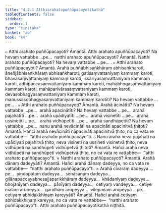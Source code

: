 ```yaml
---
title: "4.2.1 Atthiarahatopuññūpacayotikathā"
tableOfContents: false
sidebar:
  order: 1
type: "tipitaka"
basket: "ab"
book: "kv"
---
```



<DynamicBreadcrumb />

<Division number="776" book="kv" bookNo="32" page="393">

<Paragraph number="2434" book="kv">
๐ Atthi arahato puññūpacayoti? Āmantā. Atthi arahato apuññūpacayoti? Na hevaṃ vattabbe …pe…  natthi arahato apuññūpacayoti? Āmantā. Natthi arahato puññūpacayoti? Na hevaṃ vattabbe …pe… .
</Paragraph>

</Division>
<Division number="777" book="kv" bookNo="32" page="393">

<Paragraph number="2435" book="kv">
๐ Atthi arahato puññūpacayoti? Āmantā. Arahā puññābhisaṅkhāraṃ abhisaṅkharoti, āneñjābhisaṅkhāraṃ abhisaṅkharoti, gatisaṃvattaniyaṃ kammaṃ karoti, bhavasaṃvattaniyaṃ kammaṃ karoti, issariyasaṃvattaniyaṃ kammaṃ karoti, adhipaccasaṃvattaniyaṃ kammaṃ karoti, mahābhogasaṃvattaniyaṃ kammaṃ karoti, mahāparivārasaṃvattaniyaṃ kammaṃ karoti, devasobhagyasaṃvattaniyaṃ kammaṃ karoti, manussasobhagyasaṃvattaniyaṃ kammaṃ karotīti? Na hevaṃ vattabbe …pe… .
</Paragraph>

</Division>
<Division number="778" book="kv" bookNo="32" page="393">

<Paragraph number="2436" book="kv">
๐ Atthi arahato puññūpacayoti? Āmantā. Arahā ācinātīti? Na hevaṃ vattabbe …pe…  arahā apacinātīti? Na hevaṃ vattabbe …pe…  arahā pajahatīti …pe…  arahā upādiyatīti …pe…  arahā visinetīti …pe…  arahā ussinetīti …pe…  arahā vidhūpetīti …pe…  arahā sandhūpetīti? Na hevaṃ vattabbe …pe…  nanu arahā nevācināti na apacināti apacinitvā ṭhitoti? Āmantā. Hañci arahā nevācināti nāpacināti apacinitvā ṭhito, no ca vata re vattabbe—  “atthi arahato puññūpacayo”ti.
</Paragraph>

<Paragraph number="2437" book="kv">
๐ Nanu arahā neva pajahati na upādiyati pajahitvā ṭhito, neva visineti na ussineti visinetvā ṭhito, neva vidhūpeti na sandhūpeti vidhūpetvā ṭhitoti? Āmantā. Hañci arahā neva vidhūpeti na sandhūpeti vidhūpetvā ṭhito, no ca vata re vattabbe—  “atthi arahato puññūpacayo”ti.
</Paragraph>

</Division>
<Division number="779" book="kv" bookNo="32" page="394">

<Paragraph number="2438" book="kv">
× Natthi arahato puññūpacayoti? Āmantā. Arahā dānaṃ dadeyyāti? Āmantā. Hañci arahā dānaṃ dadeyya, no ca vata re vattabbe—  “natthi arahato puññūpacayo”ti.
</Paragraph>

<Paragraph number="2439" book="kv">
× Arahā cīvaraṃ dadeyya …pe…  piṇḍapātaṃ dadeyya…  senāsanaṃ dadeyya…  gilānapaccayabhesajjaparikkhāraṃ dadeyya…  khādanīyaṃ dadeyya…  bhojanīyaṃ dadeyya…  pānīyaṃ dadeyya…  cetiyaṃ vandeyya…  cetiye mālaṃ āropeyya…  gandhaṃ āropeyya…  vilepanaṃ āropeyya …pe…  cetiyaṃ abhidakkhiṇaṃ kareyyāti? Āmantā. Hañci arahā cetiyaṃ abhidakkhiṇaṃ kareyya, no ca vata re vattabbe—  “natthi arahato puññūpacayo”ti.

</Paragraph>
</Division>

<Paragraph number="2440" type="center" book="kv">
Atthi arahato puññūpacayotikathā niṭṭhitā.
</Paragraph>